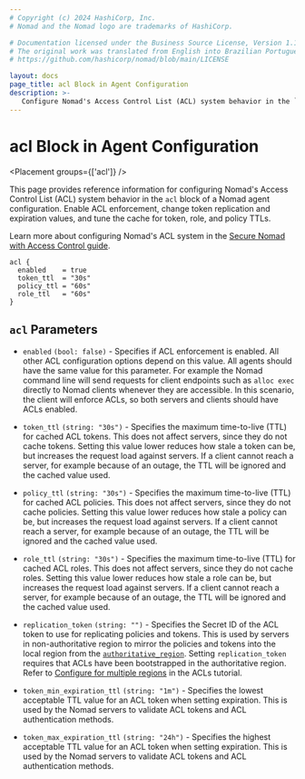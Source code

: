 ```yaml
---
# Copyright (c) 2024 HashiCorp, Inc.
# Nomad and the Nomad logo are trademarks of HashiCorp.

# Documentation licensed under the Business Source License, Version 1.1.
# The original work was translated from English into Brazilian Portuguese.
# https://github.com/hashicorp/nomad/blob/main/LICENSE

layout: docs
page_title: acl Block in Agent Configuration
description: >-
   Configure Nomad's Access Control List (ACL) system behavior in the `acl` block of a Nomad agent configuration. Enable ACL enforcement, change token replication and expiration values, and tune the cache for token, role, and policy TTLs.
---
```


# acl Block in Agent Configuration

<Placement groups={['acl']} />

This page provides reference information for configuring Nomad's Access Control List (ACL) system behavior in the `acl` block of a Nomad agent configuration.  Enable ACL enforcement, change token replication and expiration values, and tune the cache for token, role, and policy TTLs.

Learn more about configuring Nomad's ACL system in the [Secure
Nomad with Access Control guide][secure-guide].

```hcl
acl {
  enabled    = true
  token_ttl  = "30s"
  policy_ttl = "60s"
  role_ttl   = "60s"
}
```

## `acl` Parameters

- `enabled` `(bool: false)` - Specifies if ACL enforcement is enabled. All other
  ACL configuration options depend on this value. All agents should have the
  same value for this parameter. For example the Nomad command line will
  send requests for client endpoints such as `alloc exec` directly to Nomad
  clients whenever they are accessible. In this scenario, the client will
  enforce ACLs, so both servers and clients should have ACLs enabled.

- `token_ttl` `(string: "30s")` - Specifies the maximum time-to-live (TTL) for
  cached ACL tokens. This does not affect servers, since they do not cache tokens.
  Setting this value lower reduces how stale a token can be, but increases
  the request load against servers. If a client cannot reach a server, for example
  because of an outage, the TTL will be ignored and the cached value used.

- `policy_ttl` `(string: "30s")` - Specifies the maximum time-to-live (TTL) for
  cached ACL policies. This does not affect servers, since they do not cache policies.
  Setting this value lower reduces how stale a policy can be, but increases
  the request load against servers. If a client cannot reach a server, for example
  because of an outage, the TTL will be ignored and the cached value used.

- `role_ttl` `(string: "30s")` - Specifies the maximum time-to-live (TTL) for
  cached ACL roles. This does not affect servers, since they do not cache roles.
  Setting this value lower reduces how stale a role can be, but increases the
  request load against servers. If a client cannot reach a server, for example
  because of an outage, the TTL will be ignored and the cached value used.

- `replication_token` `(string: "")` - Specifies the Secret ID of the ACL token
  to use for replicating policies and tokens. This is used by servers in
  non-authoritative region to mirror the policies and tokens into the local
  region from the [`authoritative_region`][authoritative-region]. Setting
  `replication_token` requires that ACLs have been bootstrapped in the
  authoritative region. Refer to [Configure for multiple regions][] in the ACLs
  tutorial.

- `token_min_expiration_ttl` `(string: "1m")` - Specifies the lowest acceptable
  TTL value for an ACL token when setting expiration. This is used by the Nomad
  servers to validate ACL tokens and ACL authentication methods.

- `token_max_expiration_ttl` `(string: "24h")` - Specifies the highest acceptable
  TTL value for an ACL token when setting expiration. This is used by the Nomad
  servers to validate ACL tokens and ACL authentication methods.

[secure-guide]: /nomad/docs/secure/acl
[authoritative-region]: /nomad/docs/configuration/server#authoritative_region
[Configure for multiple regions]: /nomad/docs/secure/acl/bootstrap#configure-for-multiple-regions
